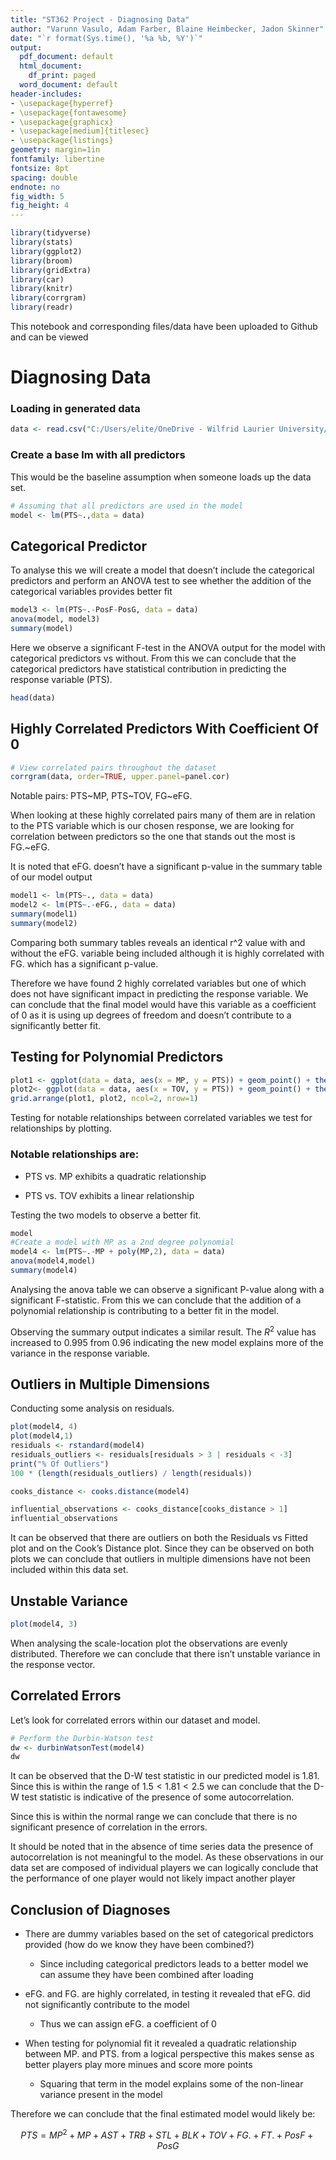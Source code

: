 ---
title: "ST362 Project - Diagnosing Data"
author: "Varunn Vasulo, Adam Farber, Blaine Heimbecker, Jadon Skinner"
date: "`r format(Sys.time(), '%a %b, %Y')`"
output:
  pdf_document: default
  html_document:
    df_print: paged
  word_document: default
header-includes:
- \usepackage{hyperref}
- \usepackage{fontawesome}
- \usepackage{graphicx}
- \usepackage[medium]{titlesec}
- \usepackage{listings}
geometry: margin=1in
fontfamily: libertine
fontsize: 8pt
spacing: double
endnote: no
fig_width: 5
fig_height: 4
---

```{r, echo = FALSE, message= FALSE, warning = FALSE}
library(tidyverse)
library(stats)
library(ggplot2)
library(broom)
library(gridExtra)
library(car)
library(knitr)
library(corrgram)
library(readr)
```

This notebook and corresponding files/data have been uploaded to Github and can be viewed \href{https://github.com/varunnvasulo/ST362-Project-v1}{here}

# Diagnosing Data

### Loading in generated data

```{r, echo = FALSE, message= FALSE, out.width = "50%", fig.align = 'center', fig.show = "hold"}
data <- read.csv("C:/Users/elite/OneDrive - Wilfrid Laurier University/04. ST362/Assignments/Project/ST362_NBA23.csv")
```

### Create a base lm with all predictors

This would be the baseline assumption when someone loads up the data set.

```{r}
# Assuming that all predictors are used in the model
model <- lm(PTS~.,data = data)
```

## Categorical Predictor

To analyse this we will create a model that doesn't include the categorical predictors and perform an ANOVA test to see whether the addition of the categorical variables provides better fit

```{r}
model3 <- lm(PTS~.-PosF-PosG, data = data)
anova(model, model3)
summary(model)
```

Here we observe a significant F-test in the ANOVA output for the model with categorical predictors vs without. From this we can conclude that the categorical predictors have statistical contribution in predicting the response variable (PTS).

```{r}
head(data)
```

## Highly Correlated Predictors With Coefficient Of 0

```{r, warning = FALSE}
# View correlated pairs throughout the dataset
corrgram(data, order=TRUE, upper.panel=panel.cor)
```

Notable pairs: PTS\~MP, PTS\~TOV, FG\~eFG.

When looking at these highly correlated pairs many of them are in relation to the PTS variable which is our chosen response, we are looking for correlation between predictors so the one that stands out the most is FG.\~eFG.

It is noted that eFG. doesn't have a significant p-value in the summary table of our model output

```{r, }
model1 <- lm(PTS~., data = data)
model2 <- lm(PTS~.-eFG., data = data)
summary(model1)
summary(model2)
```

Comparing both summary tables reveals an identical r\^2 value with and without the eFG. variable being included although it is highly correlated with FG. which has a significant p-value.

Therefore we have found 2 highly correlated variables but one of which does not have significant impact in predicting the response variable. We can conclude that the final model would have this variable as a coefficient of 0 as it is using up degrees of freedom and doesn't contribute to a significantly better fit.

## Testing for Polynomial Predictors

```{r, fig.align = 'center', message = FALSE}
plot1 <- ggplot(data = data, aes(x = MP, y = PTS)) + geom_point() + theme_minimal()
plot2<- ggplot(data = data, aes(x = TOV, y = PTS)) + geom_point() + theme_minimal()
grid.arrange(plot1, plot2, ncol=2, nrow=1)
```

Testing for notable relationships between correlated variables we test for relationships by plotting.

### Notable relationships are:

-   PTS vs. MP exhibits a quadratic relationship

-   PTS vs. TOV exhibits a linear relationship

Testing the two models to observe a better fit.

```{r}
model
#Create a model with MP as a 2nd degree polynomial
model4 <- lm(PTS~.-MP + poly(MP,2), data = data)
anova(model4,model)
summary(model4)
```

Analysing the anova table we can observe a significant P-value along with a significant F-statistic. From this we can conclude that the addition of a polynomial relationship is contributing to a better fit in the model.

Observing the summary output indicates a similar result. The $R^2$ value has increased to $0.995$ from $0.96$ indicating the new model explains more of the variance in the response variable.

## Outliers in Multiple Dimensions

Conducting some analysis on residuals.

```{r}
plot(model4, 4)
plot(model4,1)
residuals <- rstandard(model4)
residuals_outliers <- residuals[residuals > 3 | residuals < -3]
print("% Of Outliers")
100 * (length(residuals_outliers) / length(residuals))

cooks_distance <- cooks.distance(model4)

influential_observations <- cooks_distance[cooks_distance > 1]
influential_observations
```

It can be observed that there are outliers on both the Residuals vs Fitted plot and on the Cook's Distance plot. Since they can be observed on both plots we can conclude that outliers in multiple dimensions have not been included within this data set.

## Unstable Variance

```{r}
plot(model4, 3)
```

When analysing the scale-location plot the observations are evenly distributed. Therefore we can conclude that there isn't unstable variance in the response vector.

## Correlated Errors

Let's look for correlated errors within our dataset and model.

```{r}
# Perform the Durbin-Watson test
dw <- durbinWatsonTest(model4)
dw
```

It can be observed that the D-W test statistic in our predicted model is 1.81. Since this is within the range of $1.5<1.81<2.5$ we can conclude that the D-W test statistic is indicative of the presence of some autocorrelation.

Since this is within the normal range we can conclude that there is no significant presence of correlation in the errors.

It should be noted that in the absence of time series data the presence of autocorrelation is not meaningful to the model. As these observations in our data set are composed of individual players we can logically conclude that the performance of one player would not likely impact another player

## Conclusion of Diagnoses

-   There are dummy variables based on the set of categorical predictors provided (how do we know they have been combined?)

    -   Since including categorical predictors leads to a better model we can assume they have been combined after loading

-   eFG. and FG. are highly correlated, in testing it revealed that eFG. did not significantly contribute to the model

    -   Thus we can assign eFG. a coefficient of 0

-   When testing for polynomial fit it revealed a quadratic relationship between MP. and PTS. from a logical perspective this makes sense as better players play more minues and score more points

    -   Squaring that term in the model explains some of the non-linear variance present in the model

Therefore we can conclude that the final estimated model would likely be:

$$
PTS = MP^2 + MP + AST + TRB + STL + BLK + TOV + FG. + FT. + PosF + PosG
$$
